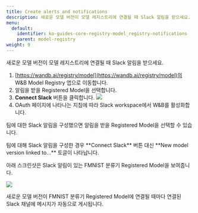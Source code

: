 ```yaml
---
title: Create alerts and notifications
description: 새로운 모델 버전이 모델 레지스트리에 연결될 때 Slack 알림을 받으세요.
menu:
  default:
    identifier: ko-guides-core-registry-model_registry-notifications
    parent: model-registry
weight: 9
---
```


새로운 모델 버전이 모델 레지스트리에 연결될 때 Slack 알림을 받으세요.

1. [https://wandb.ai/registry/model](https://wandb.ai/registry/model)의 W\&B Model Registry 앱으로 이동합니다.
2. 알림을 받을 Registered Model을 선택합니다.
3. **Connect Slack** 버튼을 클릭합니다.
    <Frame>
    <img src="/images/models/connect_to_slack.png"  />
    </Frame>
4. OAuth 페이지에 나타나는 지침에 따라 Slack workspace에서 W\&B를 활성화합니다.

팀에 대한 Slack 알림을 구성했으면 알림을 받을 Registered Model을 선택할 수 있습니다.

<Note>
팀에 대해 Slack 알림을 구성한 경우 **Connect Slack** 버튼 대신 **New model version linked to...** 토글이 나타납니다.
</Note>

아래 스크린샷은 Slack 알림이 있는 FMNIST 분류기 Registered Model을 보여줍니다.

<Frame>
    <img src="/images/models/conect_to_slack_fmnist.png"  />
</Frame>

새로운 모델 버전이 FMNIST 분류기 Registered Model에 연결될 때마다 연결된 Slack 채널에 메시지가 자동으로 게시됩니다.
